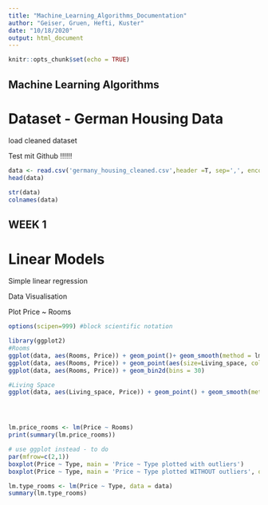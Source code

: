 ```yaml
---
title: "Machine_Learning_Algorithms_Documentation"
author: "Geiser, Gruen, Hefti, Kuster"
date: "10/18/2020"
output: html_document
---
```


```r
knitr::opts_chunk$set(echo = TRUE)
```

## Machine Learning Algorithms

# Dataset - German Housing Data 


load cleaned dataset


Test mit Github !!!!!!
```r
data <- read.csv('germany_housing_cleaned.csv',header =T, sep=',', encoding='UTF-8')
head(data)
```
```r
str(data)
colnames(data)
```


## WEEK 1
# Linear Models

Simple linear regression

Data Visualisation

Plot Price ~ Rooms
```r
options(scipen=999) #block scientific notation

library(ggplot2)
#Rooms
ggplot(data, aes(Rooms, Price)) + geom_point()+ geom_smooth(method = lm, se = F, color= 'red')
ggplot(data, aes(Rooms, Price)) + geom_point(aes(size=Living_space, colour = factor(State)))
ggplot(data, aes(Rooms, Price)) + geom_bin2d(bins = 30)

#Living Space
ggplot(data, aes(Living_space, Price)) + geom_point() + geom_smooth(method = lm, se = F, color = 'red')




lm.price_rooms <- lm(Price ~ Rooms)
print(summary(lm.price_rooms))

```
```r

# use ggplot instead - to do
par(mfrow=c(2,1))
boxplot(Price ~ Type, main = 'Price ~ Type plotted with outliers')
boxplot(Price ~ Type, main = 'Price ~ Type plotted WITHOUT outliers', outline=FALSE)
```


```r
lm.type_rooms <- lm(Price ~ Type, data = data)
summary(lm.type_rooms)
```
